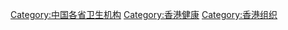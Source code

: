 [[Category:中国各省卫生机构|Category:中国各省卫生机构]]
[[Category:香港健康|Category:香港健康]]
[[Category:香港组织|Category:香港组织]]